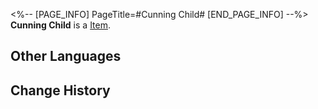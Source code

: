 <%-- [PAGE_INFO]
PageTitle=#Cunning Child#
[END_PAGE_INFO] --%>
{{Item Infobox
|id          = 250121
|image       = Item Cunning Child.png
|type        = 
|invCategory = 
|rarity      = 3
|effect      = 
|description = 
}}
'''Cunning Child''' is a [[Item]].

==Other Languages==
{{Other Languages
|en   = Cunning Child
|zhs  = 狡猾的小孩子
|zht  = 狡猾的小孩子
|ja   = 狡猾な子供
|ko   = 교활한 꼬맹이
|es   = Niña astuta
|fr   = Enfant rusée
|ru   = Хитрая Малявка
|th   = เด็กจอมเจ้าเล่ห์
|vi   = Đứa Trẻ Xảo Quyệt
|de   = Gewitztes Kind
|id   = Bocah Licik
|pt   = Criança Esperta
}}

==Change History==
{{Change History|1.1}}